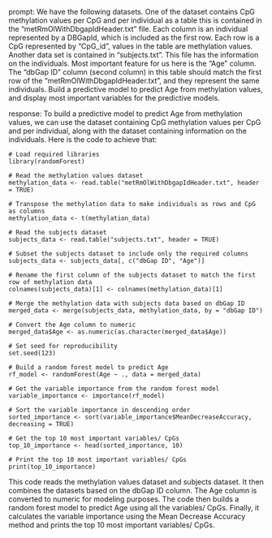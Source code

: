 prompt:
We have the following datasets. One of the dataset contains CpG methylation values per CpG and per individual as a table this is contained in the “metRmOlWithDbgapIdHeader.txt” file. Each column is an individual represented by a DBGapId, which is included as the first row. Each row is a CpG represented by "CpG_id", values in the table are methylation values. Another data set is contained in “subjects.txt”. This file has the information on the individuals. Most important feature for us here is the "Age" column. The "dbGap ID" column (second column) in this table should match the first row of the "metRmOlWithDbgapIdHeader.txt", and they represent the same individuals. Build a predictive model to predict Age from methylation values, and display most important variables for the predictive models. 

response:
To build a predictive model to predict Age from methylation values, we can use the dataset containing CpG methylation values per CpG and per individual, along with the dataset containing information on the individuals. Here is the code to achieve that:

```
# Load required libraries
library(randomForest)

# Read the methylation values dataset
methylation_data <- read.table("metRmOlWithDbgapIdHeader.txt", header = TRUE)

# Transpose the methylation data to make individuals as rows and CpG as columns
methylation_data <- t(methylation_data)

# Read the subjects dataset
subjects_data <- read.table("subjects.txt", header = TRUE)

# Subset the subjects dataset to include only the required columns
subjects_data <- subjects_data[, c("dbGap ID", "Age")]

# Rename the first column of the subjects dataset to match the first row of methylation data
colnames(subjects_data)[1] <- colnames(methylation_data)[1]

# Merge the methylation data with subjects data based on dbGap ID
merged_data <- merge(subjects_data, methylation_data, by = "dbGap ID")

# Convert the Age column to numeric
merged_data$Age <- as.numeric(as.character(merged_data$Age))

# Set seed for reproducibility
set.seed(123)

# Build a random forest model to predict Age
rf_model <- randomForest(Age ~ ., data = merged_data)

# Get the variable importance from the random forest model
variable_importance <- importance(rf_model)

# Sort the variable importance in descending order
sorted_importance <- sort(variable_importance$MeanDecreaseAccuracy, decreasing = TRUE)

# Get the top 10 most important variables/ CpGs
top_10_importance <- head(sorted_importance, 10)

# Print the top 10 most important variables/ CpGs
print(top_10_importance)
```

This code reads the methylation values dataset and subjects dataset. It then combines the datasets based on the dbGap ID column. The Age column is converted to numeric for modeling purposes. The code then builds a random forest model to predict Age using all the variables/ CpGs. Finally, it calculates the variable importance using the Mean Decrease Accuracy method and prints the top 10 most important variables/ CpGs.
